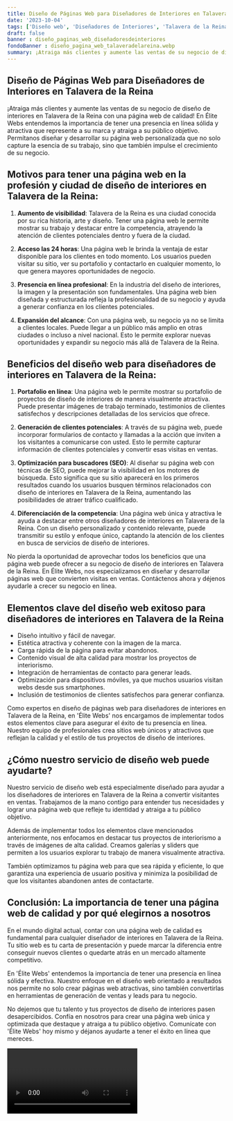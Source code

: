 ```yaml
---
title: Diseño de Páginas Web para Diseñadores de Interiores en Talavera de la Reina
date: '2023-10-04'
tags: ['Diseño web', 'Diseñadores de Interiores', 'Talavera de la Reina']
draft: false
banner : diseño_paginas_web_diseñadoresdeinteriores
fondoBanner : diseño_pagina_web_talaveradelareina.webp
summary: ¡Atraiga más clientes y aumente las ventas de su negocio de diseño de interiores en Talavera de la Reina con una página web de calidad! En Élite Webs entendemos la importancia de tener una presencia en línea sólida y atractiva que represente a su marca y atraiga a su público objetivo. Permítanos diseñar y desarrollar su página web personalizada que no solo capture la esencia de su trabajo, sino que también impulse el crecimiento de su negocio.
---
```


## Diseño de Páginas Web para Diseñadores de Interiores en Talavera de la Reina

¡Atraiga más clientes y aumente las ventas de su negocio de diseño de interiores en Talavera de la Reina con una página web de calidad! En Élite Webs entendemos la importancia de tener una presencia en línea sólida y atractiva que represente a su marca y atraiga a su público objetivo. Permítanos diseñar y desarrollar su página web personalizada que no solo capture la esencia de su trabajo, sino que también impulse el crecimiento de su negocio.

## Motivos para tener una página web en la profesión y ciudad de diseño de interiores en Talavera de la Reina:

1. **Aumento de visibilidad**: Talavera de la Reina es una ciudad conocida por su rica historia, arte y diseño. Tener una página web le permite mostrar su trabajo y destacar entre la competencia, atrayendo la atención de clientes potenciales dentro y fuera de la ciudad.

2. **Acceso las 24 horas**: Una página web le brinda la ventaja de estar disponible para los clientes en todo momento. Los usuarios pueden visitar su sitio, ver su portafolio y contactarlo en cualquier momento, lo que genera mayores oportunidades de negocio.

3. **Presencia en línea profesional**: En la industria del diseño de interiores, la imagen y la presentación son fundamentales. Una página web bien diseñada y estructurada refleja la profesionalidad de su negocio y ayuda a generar confianza en los clientes potenciales.

4. **Expansión del alcance**: Con una página web, su negocio ya no se limita a clientes locales. Puede llegar a un público más amplio en otras ciudades o incluso a nivel nacional. Esto le permite explorar nuevas oportunidades y expandir su negocio más allá de Talavera de la Reina.

## Beneficios del diseño web para diseñadores de interiores en Talavera de la Reina:

1. **Portafolio en línea**: Una página web le permite mostrar su portafolio de proyectos de diseño de interiores de manera visualmente atractiva. Puede presentar imágenes de trabajo terminado, testimonios de clientes satisfechos y descripciones detalladas de los servicios que ofrece.

2. **Generación de clientes potenciales**: A través de su página web, puede incorporar formularios de contacto y llamadas a la acción que inviten a los visitantes a comunicarse con usted. Esto le permite capturar información de clientes potenciales y convertir esas visitas en ventas.

3. **Optimización para buscadores (SEO)**: Al diseñar su página web con técnicas de SEO, puede mejorar la visibilidad en los motores de búsqueda. Esto significa que su sitio aparecerá en los primeros resultados cuando los usuarios busquen términos relacionados con diseño de interiores en Talavera de la Reina, aumentando las posibilidades de atraer tráfico cualificado.

4. **Diferenciación de la competencia**: Una página web única y atractiva le ayuda a destacar entre otros diseñadores de interiores en Talavera de la Reina. Con un diseño personalizado y contenido relevante, puede transmitir su estilo y enfoque único, captando la atención de los clientes en busca de servicios de diseño de interiores.

No pierda la oportunidad de aprovechar todos los beneficios que una página web puede ofrecer a su negocio de diseño de interiores en Talavera de la Reina. En Élite Webs, nos especializamos en diseñar y desarrollar páginas web que convierten visitas en ventas. Contáctenos ahora y déjenos ayudarle a crecer su negocio en línea.

<GifSeo />

<Cta />

## Elementos clave del diseño web exitoso para diseñadores de interiores en Talavera de la Reina

- Diseño intuitivo y fácil de navegar.
- Estética atractiva y coherente con la imagen de la marca.
- Carga rápida de la página para evitar abandonos.
- Contenido visual de alta calidad para mostrar los proyectos de interiorismo.
- Integración de herramientas de contacto para generar leads.
- Optimización para dispositivos móviles, ya que muchos usuarios visitan webs desde sus smartphones.
- Inclusión de testimonios de clientes satisfechos para generar confianza.

Como expertos en diseño de páginas web para diseñadores de interiores en Talavera de la Reina, en 'Élite Webs' nos encargamos de implementar todos estos elementos clave para asegurar el éxito de tu presencia en línea. Nuestro equipo de profesionales crea sitios web únicos y atractivos que reflejan la calidad y el estilo de tus proyectos de diseño de interiores.

## ¿Cómo nuestro servicio de diseño web puede ayudarte?

Nuestro servicio de diseño web está especialmente diseñado para ayudar a los diseñadores de interiores en Talavera de la Reina a convertir visitantes en ventas. Trabajamos de la mano contigo para entender tus necesidades y lograr una página web que refleje tu identidad y atraiga a tu público objetivo.

Además de implementar todos los elementos clave mencionados anteriormente, nos enfocamos en destacar tus proyectos de interiorismo a través de imágenes de alta calidad. Creamos galerías y sliders que permiten a los usuarios explorar tu trabajo de manera visualmente atractiva.

También optimizamos tu página web para que sea rápida y eficiente, lo que garantiza una experiencia de usuario positiva y minimiza la posibilidad de que los visitantes abandonen antes de contactarte.

## Conclusión: La importancia de tener una página web de calidad y por qué elegirnos a nosotros

En el mundo digital actual, contar con una página web de calidad es fundamental para cualquier diseñador de interiores en Talavera de la Reina. Tu sitio web es tu carta de presentación y puede marcar la diferencia entre conseguir nuevos clientes o quedarte atrás en un mercado altamente competitivo.

En 'Élite Webs' entendemos la importancia de tener una presencia en línea sólida y efectiva. Nuestro enfoque en el diseño web orientado a resultados nos permite no solo crear páginas web atractivas, sino también convertirlas en herramientas de generación de ventas y leads para tu negocio.

No dejemos que tu talento y tus proyectos de diseño de interiores pasen desapercibidos. Confía en nosotros para crear una página web única y optimizada que destaque y atraiga a tu público objetivo. Comunícate con 'Élite Webs' hoy mismo y déjanos ayudarte a tener el éxito en línea que mereces.

<Video />

<CtaBot job='Diseñadores de Interiores' city='Talavera de la Reina'/>

<Gmaps query='Talavera de la Reina+españa+maps' />